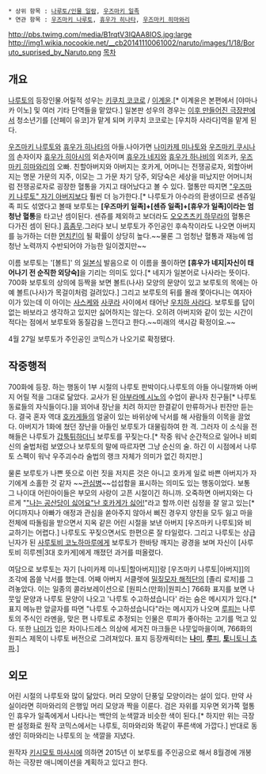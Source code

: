  * 상위 항목 : [[나루토/인물 일람]], [[우즈마키 일족]]
 * 연관 항목 : [[우즈마키 나루토]], [[휴우가 히나타]], [[우즈마키 히마와리]]

http://pbs.twimg.com/media/B1rqtV3IQAA8IOS.jpg:large
http://img1.wikia.nocookie.net/__cb20141110061002/naruto/images/1/18/Boruto_suprised_by_Naruto.png
[[목차]]

== 개요 ==
[[나루토]]의 등장인물.어릴적 성우는 [[키쿠치 코코로]] / [[이계윤]].[* 이계윤은 본편에서 [야마나카 이노] 및 여러 기타 단역들을 맡았다.] 일본판 성우의 경우는 [http://bbs2.ruliweb.daum.net/gaia/do/ruliweb/default/news/521/read?bbsId=G003&itemId=15&articleId=1686002 이후 만들어진 극장판에서] 청소년기를 [산페이 유코]가 맡게 되며 키쿠치 코코로는 [우치하 사라다]역을 맡게 된다.

[[우즈마키 나루토]]와 [[휴우가 히나타]]의 아들.나아가면 [[나미카제 미나토]]와 [[우즈마키 쿠시나]]의 손자이자 [[휴우가 히아시]]의 외손자이며 [[휴우가 네지]]와 [[휴우가 하나비]]의 외조카, [[우즈마키 히마와리]]의 오빠. 친할아버지와 아버지는 호카게, 어머니는 전쟁공로자, 외할아버지는 명문 가문의 지주, 이모는 그 가문 차기 당주, 외당숙은 세상을 떠났지만 어머니처럼 전쟁공로자로 굉장한 혈통을 가지고 태어났다고 볼 수 있다. 혈통만 따지면 [["우즈마키 나루토" 자기 아버지]]보다 훨씬 더 능가한다.[* 나루토가 아수라의 환생이므로 센쥬일족 피도 섞였다고 볼때 보루토는 '''[우즈마키 일족]+[센쥬 일족]+[휴우가 일족]이라는 엄청난 혈통'''을 타고난 셈이된다. 센쥬를 제외하고 보더라도 [[오오츠츠키 하무라]]의 혈통은 다가진 셈이 된다.] [[흠좀무]].그러다 보니 보루토가 주인공인 후속작이라도 나오면 아버지를 능가하는 더한 [[먼치킨]]이 될 확률이 상당히 높다.~~물론 그 엄청난 혈통과 재능에 엄청난 노력까지 수반되어야 가능한 일이겠지만~~

이름 보루토는 '[볼트]' 의 [[일본]]식 발음으로 이 이름을 풀이하면 '''[휴우가 네지|자신이 태어나기 전 순직한 외당숙]'''을 기리는 의미도 있다.[* 네지가 일본어로 나사라는 뜻이다. 700화 보루토의 상의에 등짝을 보면 볼트(나사) 모양의 문양이 있고 보루토의 목에는 아예 볼트(나사)가 목걸이처럼 걸려있다.] 그리고 보루토의 뒤를 몰래 쫓아다니는 여자아이가 있는데 이 아이는 [[우치하 사스케|사스케]]와 [[하루노 사쿠라|사쿠라]] 사이에서 태어난 [[우치하 사라다]]. 보루토를 답이 없는 바보라고 생각하고 있지만 싫어하지는 않는다. 오히려 아버지와 같이 있는 시간이 적다는 점에서 보루토와 동질감을 느낀다고 한다.~~미래의 색시감 확정이요.~~ 

4월 27일 보루토가 주인공인 코믹스가 나오기로 확정됐다.
== 작중행적 ==
700화에 등장. 하는 행동이 1부 시절의 나루토 판박이다.나루토의 아들 아니랄까봐 아버지 어릴 적을 그대로 닮았다. 교사가 된 [[아부라메 시노]]의 수업이 끝나자 친구들[* 나루토 동료들의 자식들이다.]을 꾀어내 장난을 치려 하지만 한결같이 만류하거나 핀잔만 듣는다. 결국 혼자 역대 [[호카게]]들의 얼굴이 있는 바위상에 낙서를 해 사람들의 이목을 끌었다. 아버지가 1화에 쳤던 장난을 아들인 보루토가 대물림하여 한 격. 그러자 이 소식을 전해들은 나루토가 [[갑툭튀]]하더니 보루토를 꾸짖는다.[* 작중 워낙 순간적으로 일어나 비뢰신의 술법처럼 보였으나 보루토의 말에 따르자면 그냥 순신의 술. 하긴 이 시점에서 나루토 스펙이 워낙 우주괴수라 술법의 랭크 자체가 의미가 없긴 하지만.]

물론 보루토가 나쁜 뜻으로 이런 짓을 저지른 것은 아니고 호카게 일로 바쁜 아버지가 자기에게 소홀한 것 같자 ~~[[관심병]]~~섭섭함을 표시하는 의미도 있는 행동이었다. 보통 그 나이대 어린아이들은 부모의 사랑이 고픈 시절이긴 하니까. 오죽하면 아버지와는 다르게 "[["나는 공산당이 싫어요"난 호카게가 싫어!]]"라고 할까.이런 심정을 잘 알고 있는[* 어디까지나 아빠가 애정과 관심을 쏟아주지 않아서 삐진 경우지 양친을 모두 잃고 마을 전체에 따돌림을 받으면서 지옥 같은 어린 시절을 보낸 아버지 [우즈마키 나루토]와 비교하기는 어렵다.] 나루토도 꾸짖으면서도 한편으론 잘 타일렀다. 그리고 나루토는 상급닌자가 된 [[사루토비 코노하마루]]에게 보루토가 한바탕 깨지는 광경을 보며 자신이 [사루토비 히루젠|3대 호카게]에게 깨졌던 과거를 떠올렸다.

여담으로 보루토는 자기 [나미카제 미나토|할아버지]]랑 [우즈마키 나루토|아버지]]의 조각에 몹쓸 낙서를 했는데. 어째 아버지 서클렛에 [[밀짚모자 해적단]]의 [졸리 로저]를 그려놓았다. 이는 일종의 콜라보레이션으로 [원피스(만화)|원피스] 766화 표지를 보면 나뭇잎 문양과 나루토 문양이 나오고 '나루토 수고하셨습니다' 라는 숨은 메시지가 있다.[* 표지 메뉴판 앞글자를 따면 "나루토 수고하셨습니다"라는 메시지가 나오며 [[몽키 D. 루피|루피]]는 나루토의 주식인 라멘을, 맞은 편 나루토로 추정되는 인물은 루피가 좋아하는 고기를 먹고 있다. 또한 [[나미(원피스)|나미]]가 입은 차이나드레스 의상에 세겨진 마크들은 나뭇잎마을이며, 766화의 원피스 제목이 나루토 버전으로 그려져있다. 표지 등장캐릭터는 [[나미(원피스)|'''나'''미]], [[몽키 D. 루피|'''루'''피]], [[토니토니 쵸파|'''토'''니토니 쵸파]].]  

== 외모 ==
어린 시절의 나루토와 많이 닮았다. 머리 모양이 단풍잎 모양이라는 설이 있다. 만약 사실이라면 히마와리의 은행잎 머리 모양과 짝을 이룬다. 검은 자위를 지우면 외가쪽 혈통인 휴우가 일족에게서 나타나는 백안의 눈색깔과 비슷한 색이 된다.[* 하지만 위는 극장판 설정화로 원작 코믹스에서는 나루토, 히마와리와 똑같이 푸른색에 가깝다.] 반대로 동생인 히마와리는 나루토의 눈 색깔을 지녔다.

원작자 [[키시모토 마사시]]에 의하면 2015년 이 보루토를 주인공으로 해서 8월경에 개봉하는 극장판 애니메이션을 계획하고 있다고 한다.
